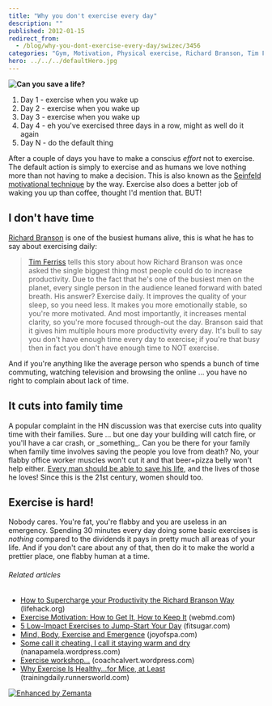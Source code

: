 ```yaml
---
title: "Why you don't exercise every day"
description: ""
published: 2012-01-15
redirect_from:
  - /blog/why-you-dont-exercise-every-day/swizec/3456
categories: "Gym, Motivation, Physical exercise, Richard Branson, Tim Ferriss, Timothy Ferriss, Uncategorized"
hero: ../../../defaultHero.jpg
---
```


**![Can you save a life?](http://swizec.com/blog/wp-content/uploads/2012/01/savelife22.png "Can you save a life?")![]()**

1.  Day 1 - exercise when you wake up
2.  Day 2 - exercise when you wake up
3.  Day 3 - exercise when you wake up
4.  Day 4 - eh you've exercised three days in a row, might as well do it again
5.  Day N - do the default thing

After a couple of days you have to make a conscius _effort_ not to exercise. The default action is simply to exercise and as humans we love nothing more than not having to make a decision. This is also known as the [Seinfeld motivational technique](http://theclosetentrepreneur.com/seinfelds-secret-motivational-technique) by the way. Exercise also does a better job of waking you up than coffee, thought I'd mention that. BUT!

## I don't have time

[Richard Branson](http://www.crunchbase.com/person/richard-branson "Richard Branson") is one of the busiest humans alive, this is what he has to say about exercising daily:

> [Tim Ferriss](http://www.fourhourworkweek.com/ "Timothy Ferriss") tells this story about how Richard Branson was once asked the single biggest thing most people could do to increase productivity. Due to the fact that he's one of the busiest men on the planet, every single person in the audience leaned forward with bated breath. His answer? Exercise daily. It improves the quality of your sleep, so you need less. It makes you more emotionally stable, so you're more motivated. And most importantly, it increases mental clarity, so you're more focused through-out the day. Branson said that it gives him multiple hours more productivity every day. It's bull to say you don't have enough time every day to exercise; if you're that busy then in fact you don't have enough time to NOT exercise.

And if you're anything like the average person who spends a bunch of time commuting, watching television and browsing the online ... you have no right to complain about lack of time.

## It cuts into family time

A popular complaint in the HN discussion was that exercise cuts into quality time with their families. Sure ... but one day your building will catch fire, or you'll have a car crash, or \_something\_. Can you be there for your family when family time involves saving the people you love from death? No, your flabby office worker muscles won't cut it and that beer+pizza belly won't help either. [Every man should be able to save his life](http://artofmanliness.com/2009/09/15/every-man-should-be-able-to-save-his-own-life-5-fitness-benchmarks-a-man-must-master/), and the lives of those he loves! Since this is the 21st century, women should too.

## Exercise is hard!

Nobody cares. You're fat, you're flabby and you are useless in an emergency. Spending 30 minutes every day doing some basic exercises is _nothing_ compared to the dividends it pays in pretty much all areas of your life. And if you don't care about any of that, then do it to make the world a prettier place, one flabby human at a time.

###### Related articles

- [How to Supercharge your Productivity the Richard Branson Way](http://www.lifehack.org/articles/productivity/how-to-supercharge-your-productivity-the-richard-branson-way.html) (lifehack.org)
- [Exercise Motivation: How to Get It, How to Keep It](http://www.webmd.com/fitness-exercise/features/exercise-motivation?src=RSS_PUBLIC) (webmd.com)
- [5 Low-Impact Exercises to Jump-Start Your Day](http://www.fitsugar.com/Low-Impact-Exercises-Morning-Workouts-19414062) (fitsugar.com)
- [Mind, Body, Exercise and Emergence](http://www.joyofspa.com/mind-body-exercise-and-emergence) (joyofspa.com)
- [Some call it cheating. I call it staying warm and dry](http://nanapamela.wordpress.com/2012/01/14/some-call-it-cheating-i-call-it-staying-warm-and-dry/) (nanapamela.wordpress.com)
- [Exercise workshop...](http://coachcalvert.wordpress.com/2012/01/06/exercise-workshop/) (coachcalvert.wordpress.com)
- [Why Exercise Is Healthy...for Mice, at Least](http://trainingdaily.runnersworld.com/2012/01/why-exercise-is-healthy-for-mice-at-least/) (trainingdaily.runnersworld.com)

[![Enhanced by Zemanta](http://img.zemanta.com/zemified_e.png?x-id=e93f614a-7984-4f7c-bf86-7653bd2218bd)](http://www.zemanta.com/ "Enhanced by Zemanta")
